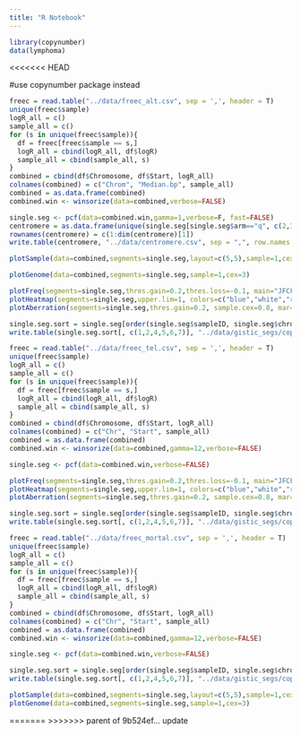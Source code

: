 ```yaml
---
title: "R Notebook"
---
```


```r
library(copynumber)
data(lymphoma)
```

<<<<<<< HEAD

#use copynumber package instead
```r
freec = read.table("../data/freec_alt.csv", sep = ',', header = T)
unique(freec$sample)
logR_all = c()
sample_all = c()
for (s in unique(freec$sample)){
  df = freec[freec$sample == s,]
  logR_all = cbind(logR_all, df$logR)
  sample_all = cbind(sample_all, s)
}
combined = cbind(df$Chromosome, df$Start, logR_all)
colnames(combined) = c("Chrom", "Median.bp", sample_all)
combined = as.data.frame(combined)
combined.win <- winsorize(data=combined,verbose=FALSE)

single.seg <- pcf(data=combined.win,gamma=1,verbose=F, fast=FALSE)
centromere = as.data.frame(unique(single.seg[single.seg$arm=="q", c(2,3,4)]))
rownames(centromere) = c(1:dim(centromere)[1])
write.table(centromere, "../data/centromere.csv", sep = ",", row.names = F, col.names = T, quote = F)
```

```r
plotSample(data=combined,segments=single.seg,layout=c(5,5),sample=1,cex=3)

plotGenome(data=combined,segments=single.seg,sample=1,cex=3)
```
```r
plotFreq(segments=single.seg,thres.gain=0.2,thres.loss=-0.1, main="JFCF ALT Frequency")
plotHeatmap(segments=single.seg,upper.lim=1, colors=c("blue","white","red"), sample.cex=0.8, mar=c(5, 8, 4, 2), main="JFCF ALT Heatmap")
plotAberration(segments=single.seg,thres.gain=0.2, sample.cex=0.8, mar=c(5, 8, 4, 2), main="JFCF ALT Abberation")
```

```r
single.seg.sort = single.seg[order(single.seg$sampleID, single.seg$chrom, single.seg$start.pos),]
write.table(single.seg.sort[, c(1,2,4,5,6,7)], "../data/gistic_segs/copynumber_alt.txt", row.names = F, col.names = F, sep = "\t", quote = F)
```


```r
freec = read.table("../data/freec_tel.csv", sep = ',', header = T)
unique(freec$sample)
logR_all = c()
sample_all = c()
for (s in unique(freec$sample)){
  df = freec[freec$sample == s,]
  logR_all = cbind(logR_all, df$logR)
  sample_all = cbind(sample_all, s)
}
combined = cbind(df$Chromosome, df$Start, logR_all)
colnames(combined) = c("Chr", "Start", sample_all)
combined = as.data.frame(combined)
combined.win <- winsorize(data=combined,gamma=12,verbose=FALSE)

single.seg <- pcf(data=combined.win,verbose=FALSE)
```


```r
plotFreq(segments=single.seg,thres.gain=0.2,thres.loss=-0.1, main="JFCF TEL Frequency")
plotHeatmap(segments=single.seg,upper.lim=1, colors=c("blue","white","red"), sample.cex=0.8, mar=c(5, 8, 4, 2), main="JFCF TEL Heatmap")
plotAberration(segments=single.seg,thres.gain=0.2, sample.cex=0.8, mar=c(5, 8, 4, 2), main="JFCF TEL Abberation")
```

```r
single.seg.sort = single.seg[order(single.seg$sampleID, single.seg$chrom, single.seg$start.pos),]
write.table(single.seg.sort[, c(1,2,4,5,6,7)], "../data/gistic_segs/copynumber_tel.txt", row.names = F, col.names = F, sep = "\t", quote = F)
```

```r
freec = read.table("../data/freec_mortal.csv", sep = ',', header = T)
unique(freec$sample)
logR_all = c()
sample_all = c()
for (s in unique(freec$sample)){
  df = freec[freec$sample == s,]
  logR_all = cbind(logR_all, df$logR)
  sample_all = cbind(sample_all, s)
}
combined = cbind(df$Chromosome, df$Start, logR_all)
colnames(combined) = c("Chr", "Start", sample_all)
combined = as.data.frame(combined)
combined.win <- winsorize(data=combined,gamma=12,verbose=FALSE)

single.seg <- pcf(data=combined.win,verbose=FALSE)
```

```r
single.seg.sort = single.seg[order(single.seg$sampleID, single.seg$chrom, single.seg$start.pos),]
write.table(single.seg.sort[, c(1,2,4,5,6,7)], "../data/gistic_segs/copynumber_mortal.txt", row.names = F, col.names = F, sep = "\t", quote = F)
```

```r
plotSample(data=combined,segments=single.seg,layout=c(5,5),sample=1,cex=3)
plotGenome(data=combined,segments=single.seg,sample=1,cex=3)
```
=======
>>>>>>> parent of 9b524ef... update
